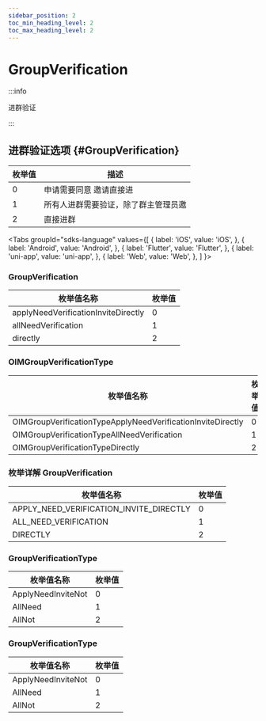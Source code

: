 ```yaml
---
sidebar_position: 2
toc_min_heading_level: 2
toc_max_heading_level: 2
---
```


# GroupVerification

:::info

进群验证

:::

## 进群验证选项 {#GroupVerification}

| 枚举值 | 描述                                 |
| ------ | ------------------------------------ |
| 0      | 申请需要同意 邀请直接进              |
| 1      | 所有人进群需要验证，除了群主管理员邀 |
| 2      | 直接进群                             |

<Tabs
groupId="sdks-language"
values={[
{ label: 'iOS', value: 'iOS', },
{ label: 'Android', value: 'Android', },
{ label: 'Flutter', value: 'Flutter', },
{ label: 'uni-app', value: 'uni-app', },
{ label: 'Web', value: 'Web', },
]
}>

<TabItem value="Flutter">

### GroupVerification

| 枚举值名称                          | 枚举值 |
| ----------------------------------- | ------ |
| applyNeedVerificationInviteDirectly | 0      |
| allNeedVerification                 | 1      |
| directly                            | 2      |

</TabItem>

<TabItem value="iOS">

### OIMGroupVerificationType

| 枚举值名称                                                  | 枚举值 |
| ----------------------------------------------------------- | ------ |
| OIMGroupVerificationTypeApplyNeedVerificationInviteDirectly | 0      |
| OIMGroupVerificationTypeAllNeedVerification                 | 1      |
| OIMGroupVerificationTypeDirectly                            | 2      |

</TabItem>

<TabItem value="Android">

### 枚举详解 GroupVerification

| 枚举值名称                          | 枚举值 |
| ----------------------------------- | ------ |
| APPLY_NEED_VERIFICATION_INVITE_DIRECTLY | 0      |
| ALL_NEED_VERIFICATION                 | 1      |
| DIRECTLY                            | 2      |

</TabItem>

<TabItem value="Web">

### GroupVerificationType

| 枚举值名称         | 枚举值 |
| ------------------ | ------ |
| ApplyNeedInviteNot | 0      |
| AllNeed            | 1      |
| AllNot             | 2      |

</TabItem>

<TabItem value="uni-app">

### GroupVerificationType

| 枚举值名称         | 枚举值 |
| ------------------ | ------ |
| ApplyNeedInviteNot | 0      |
| AllNeed            | 1      |
| AllNot             | 2      |

</TabItem>

</Tabs>
